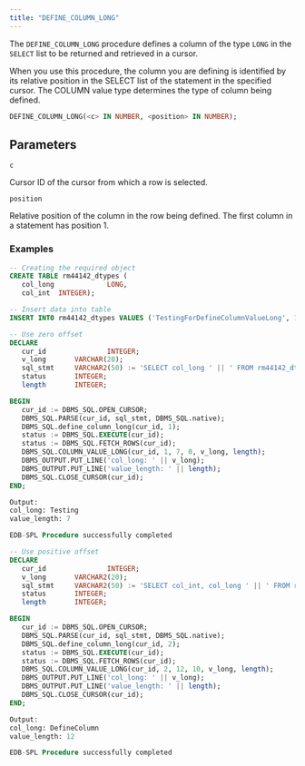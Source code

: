 ```yaml
---
title: "DEFINE_COLUMN_LONG"
---
```


The `DEFINE_COLUMN_LONG` procedure defines a column of the type `LONG` in the `SELECT` list to be returned and retrieved in a cursor.

When you use this procedure, the column you are defining is identified by its relative position in the SELECT list of the statement in the specified cursor. The COLUMN value type determines the type of column being defined.

```sql
DEFINE_COLUMN_LONG(<c> IN NUMBER, <position> IN NUMBER);
```

## Parameters

`c`

 Cursor ID of the cursor from which a row is selected.

`position`

 Relative position of the column in the row being defined. The first column in a statement has position 1.


### Examples

```sql
-- Creating the required object
CREATE TABLE rm44142_dtypes (
   col_long             LONG,
   col_int  INTEGER);

-- Insert data into table
INSERT INTO rm44142_dtypes VALUES ('TestingForDefineColumnValueLong', 1);

-- Use zero offset
DECLARE
   cur_id               INTEGER;
   v_long       VARCHAR(20);
   sql_stmt     VARCHAR2(50) := 'SELECT col_long ' || ' FROM rm44142_dtypes';
   status       INTEGER;
   length       INTEGER;

BEGIN
   cur_id := DBMS_SQL.OPEN_CURSOR;
   DBMS_SQL.PARSE(cur_id, sql_stmt, DBMS_SQL.native);
   DBMS_SQL.define_column_long(cur_id, 1);
   status := DBMS_SQL.EXECUTE(cur_id);
   status := DBMS_SQL.FETCH_ROWS(cur_id);
   DBMS_SQL.COLUMN_VALUE_LONG(cur_id, 1, 7, 0, v_long, length);
   DBMS_OUTPUT.PUT_LINE('col_long: ' || v_long);
   DBMS_OUTPUT.PUT_LINE('value_length: ' || length);
   DBMS_SQL.CLOSE_CURSOR(cur_id);
END;

Output:
col_long: Testing
value_length: 7

EDB-SPL Procedure successfully completed

-- Use positive offset
DECLARE
   cur_id               INTEGER;
   v_long       VARCHAR2(20);
   sql_stmt     VARCHAR2(50) := 'SELECT col_int, col_long ' || ' FROM rm44142_dtypes';
   status       INTEGER;
   length       INTEGER;

BEGIN
   cur_id := DBMS_SQL.OPEN_CURSOR;
   DBMS_SQL.PARSE(cur_id, sql_stmt, DBMS_SQL.native);
   DBMS_SQL.define_column_long(cur_id, 2);
   status := DBMS_SQL.EXECUTE(cur_id);
   status := DBMS_SQL.FETCH_ROWS(cur_id);
   DBMS_SQL.COLUMN_VALUE_LONG(cur_id, 2, 12, 10, v_long, length);
   DBMS_OUTPUT.PUT_LINE('col_long: ' || v_long);
   DBMS_OUTPUT.PUT_LINE('value_length: ' || length);
   DBMS_SQL.CLOSE_CURSOR(cur_id);
END;

Output:
col_long: DefineColumn
value_length: 12

EDB-SPL Procedure successfully completed

```